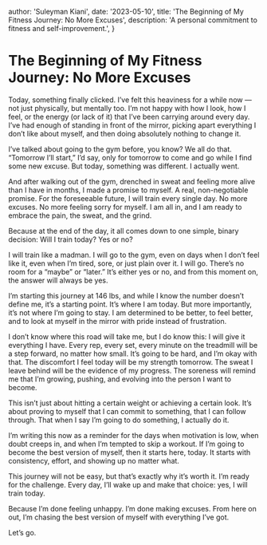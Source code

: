 
  author: 'Suleyman Kiani',
  date: '2023-05-10',
  title: 'The Beginning of My Fitness Journey: No More Excuses',
  description: 'A personal commitment to fitness and self-improvement.',
}


# The Beginning of My Fitness Journey: No More Excuses

Today, something finally clicked. I’ve felt this heaviness for a while now — not just physically, but mentally too. I’m not happy with how I look, how I feel, or the energy (or lack of it) that I’ve been carrying around every day. I’ve had enough of standing in front of the mirror, picking apart everything I don’t like about myself, and then doing absolutely nothing to change it.

I’ve talked about going to the gym before, you know? We all do that. “Tomorrow I’ll start,” I’d say, only for tomorrow to come and go while I find some new excuse. But today, something was different. I actually went.

And after walking out of the gym, drenched in sweat and feeling more alive than I have in months, I made a promise to myself. A real, non-negotiable promise. For the foreseeable future, I will train every single day. No more excuses. No more feeling sorry for myself. I am all in, and I am ready to embrace the pain, the sweat, and the grind.

Because at the end of the day, it all comes down to one simple, binary decision: Will I train today? Yes or no?

I will train like a madman. I will go to the gym, even on days when I don’t feel like it, even when I’m tired, sore, or just plain over it. I will go. There’s no room for a “maybe” or “later.” It’s either yes or no, and from this moment on, the answer will always be yes.

I’m starting this journey at 146 lbs, and while I know the number doesn’t define me, it’s a starting point. It’s where I am today. But more importantly, it’s not where I’m going to stay. I am determined to be better, to feel better, and to look at myself in the mirror with pride instead of frustration.

I don’t know where this road will take me, but I do know this: I will give it everything I have. Every rep, every set, every minute on the treadmill will be a step forward, no matter how small. It’s going to be hard, and I’m okay with that. The discomfort I feel today will be my strength tomorrow. The sweat I leave behind will be the evidence of my progress. The soreness will remind me that I’m growing, pushing, and evolving into the person I want to become.

This isn’t just about hitting a certain weight or achieving a certain look. It’s about proving to myself that I can commit to something, that I can follow through. That when I say I’m going to do something, I actually do it.

I’m writing this now as a reminder for the days when motivation is low, when doubt creeps in, and when I’m tempted to skip a workout. If I’m going to become the best version of myself, then it starts here, today. It starts with consistency, effort, and showing up no matter what.

This journey will not be easy, but that’s exactly why it’s worth it. I’m ready for the challenge. Every day, I’ll wake up and make that choice: yes, I will train today.

Because I’m done feeling unhappy. I’m done making excuses. From here on out, I’m chasing the best version of myself with everything I’ve got.

Let’s go.

